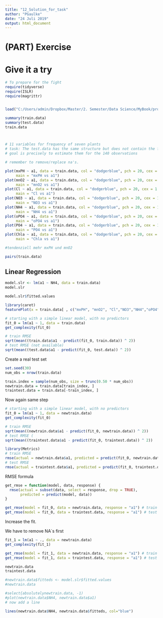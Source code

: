 ```yaml
---
title: "12_Solution_for_task"
author: "PGaulke"
date: "24 Juli 2019"
output: html_document
---
```


# (PART) Exercise {-}

# Give it a try

```r
# To prepare for the fight
require(tidyverse)
require(ISLR)
require(magrittr)


load("C:/Users/admin/Dropbox/Master/2. Semester/Data Science/MyBook/project_data.Rdata")

summary(train.data)
summary(test.data)
train.data



# 11 variables for frequency of seven plants
# task: The test.data has the same structure but does not contain the frequencies for each of the 7 plants. Your
# goal is precisely to estimate them for the 140 observations

# remember to remove/replace na's.

```
```r
plot(mxPH ~ a1, data = train.data, col = "dodgerblue", pch = 20, cex = 1.5,
     main = "mxPH vs a1")
plot(mnO2 ~ a1, data = train.data, col = "dodgerblue", pch = 20, cex = 1.5,
     main = "mnO2 vs a1")
plot(Cl ~ a1, data = train.data, col = "dodgerblue", pch = 20, cex = 1.5,
     main = "Cl vs a1")
plot(NO3 ~ a1, data = train.data, col = "dodgerblue", pch = 20, cex = 1.5,
     main = "NO3 vs a1")
plot(NH4 ~ a1, data = train.data, col = "dodgerblue", pch = 20, cex = 1.5,
     main = "NH4 vs a1")
plot(oPO4 ~ a1, data = train.data, col = "dodgerblue", pch = 20, cex = 1.5,
     main = "oPO4 vs a1")
plot(PO4 ~ a1, data = train.data, col = "dodgerblue", pch = 20, cex = 1.5,
     main = "PO4 vs a1")
plot(Chla ~ a1, data = train.data, col = "dodgerblue", pch = 20, cex = 1.5,
     main = "Chla vs a1")

#tendenziell mehr mxPH und mnO2

pairs(train.data)

```

## Linear Regression

```r
model.slr <- lm(a1 ~ NH4, data = train.data)
model.slr

model.slr$fitted.values
```


```r
library(caret)
featurePlot(x = train.data[ , c("mxPH", "mnO2", "Cl","NO3","NH4","oPO4","PO4","Chla")], y = train.data$a1)
```




```r
# starting with a simple linear model, with no predictors
fit_0 = lm(a1 ~ 1, data = train.data)
get_complexity(fit_0)

# train RMSE
sqrt(mean((train.data$a1 - predict(fit_0, train.data)) ^ 2))
# test RMSE (not available)
sqrt(mean((test.data$a1 - predict(fit_0, test.data)) ^ 2)) 
```

Create a real test set

```r
set.seed(30)
num_obs = nrow(train.data)

train.index = sample(num_obs, size = trunc(0.50 * num_obs))
newtrain.data = train.data[train_index, ]
traintest.data = train.data[-train_index, ]

```

Now again same step

```r
# starting with a simple linear model, with no predictors
fit_0 = lm(a1 ~ 1, data = newtrain.data)
get_complexity(fit_0)

# train RMSE
sqrt(mean((newtrain.data$a1 - predict(fit_0, newtrain.data)) ^ 2))
# test RMSE (
sqrt(mean((traintest.data$a1 - predict(fit_0, traintest.data)) ^ 2)) 
```

```r
library(Metrics)
# train RMSE
rmse(actual = newtrain.data$a1, predicted = predict(fit_0, newtrain.data))
# test RMSE
rmse(actual = traintest.data$a1, predicted = predict(fit_0, traintest.data))
```

RMSE formula

```r
get_rmse = function(model, data, response) {
  rmse(actual = subset(data, select = response, drop = TRUE),
       predicted = predict(model, data))
}
```

```r
get_rmse(model = fit_0, data = newtrain.data, response = "a1") # train RMSE
get_rmse(model = fit_0, data = traintest.data, response = "a1") # test RMSE
```

Increase the fit.

We have to remove NA`s first

```r
fit_1 = lm(a1 ~ ., data = newtrain.data)
get_complexity(fit_1)

get_rmse(model = fit_1, data = newtrain.data, response = "a1") # train RMSE
get_rmse(model = fit_1, data = traintest.data, response = "a1") # test RMSE
```

```r
newtrain.data
traintest.data
```


```r

#newtrain.data$fitteds <- model.slr$fitted.values
#newtrain.data

#select{absolutelynewtrain.data, -1)
#plot(newtrain.data$NH4, newtrain.data$a1)
# now add a line

lines(newtrain.data$NH4, newtrain.data$fitteds, col="blue")


```

